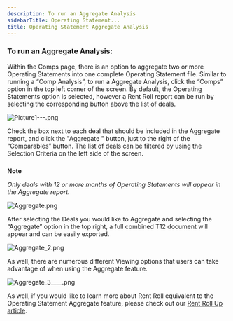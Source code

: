 ```yaml
---
description: To run an Aggregate Analysis
sidebarTitle: Operating Statement...
title: Operating Statement Aggregate Analysis
---
```


### **To run an Aggregate Analysis:**


Within the Comps page, there is an option to aggregate two or more Operating Statements into one complete Operating Statement file. Similar to running a “Comp Analysis”, to run a Aggregate Analysis, click the “Comps” option in the top left corner of the screen. By default, the Operating Statements option is selected, however a Rent Roll report can be run by selecting the corresponding button above the list of deals.


<Frame>
  <img src="https://rediq.zendesk.com/hc/article_attachments/6796149974420/Picture1---.png" alt="Picture1---.png" />
</Frame>


Check the box next to each deal that should be included in the Aggregate report, and click the "Aggregate " button, just to the right of the “Comparables” button. The list of deals can be filtered by using the Selection Criteria on the left side of the screen.



##### 
**Note**


*Only deals with 12 or more months of Operating Statements will appear in the Aggregate report.*

<Frame>
  <img src="https://rediq.zendesk.com/hc/article_attachments/6796149985172/Aggregate.png" alt="Aggregate.png" />
</Frame>


After selecting the Deals you would like to Aggregate and selecting the “Aggregate” option in the top right, a full combined T12 document will appear and can be easily exported.


<Frame>
  <img src="https://rediq.zendesk.com/hc/article_attachments/6796121180820/Aggregate_2.png" alt="Aggregate_2.png" />
</Frame>


As well, there are numerous different Viewing options that users can take advantage of when using the Aggregate feature.


<Frame>
  <img src="https://rediq.zendesk.com/hc/article_attachments/6796149842196/Aggregate_3____.png" alt="Aggregate_3____.png" />
</Frame>


As well, if you would like to learn more about Rent Roll equivalent to the Operating Statement Aggregate feature, please check out our [Rent Roll Up article](kb://article/zendesk:rediq:360040664052).